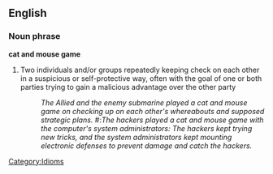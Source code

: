 ==English==
===Noun phrase===
'''cat and mouse game'''
#Two individuals and/or groups repeatedly keeping check on each other in a suspicious or self-protective way, often with the goal of one or both parties trying to gain a malicious advantage over the other party 
#:''The Allied and the enemy submarine played a cat and mouse game on checking up on each other's whereabouts and supposed strategic plans.'' #:''The hackers played a cat and mouse game with the computer's system administrators: The hackers kept trying new tricks, and the system administrators kept mounting electronic defenses to prevent damage and catch the hackers.''
[[Category:Idioms]]